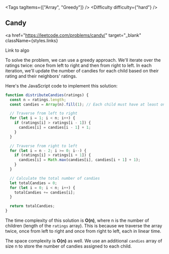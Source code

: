
<Tags tagItems={["Array", "Greedy"]} />
<Difficulty difficulty={"hard"} />
## Candy

<a
  href="https://leetcode.com/problems/candy/"
  target="_blank"
  className={styles.links}
>
  Link to algo
</a>

To solve the problem, we can use a greedy approach. We'll iterate over the ratings twice: once from left to right and then from right to left. In each iteration, we'll update the number of candies for each child based on their rating and their neighbors' ratings.

Here's the JavaScript code to implement this solution:

```javascript
function distributeCandies(ratings) {
  const n = ratings.length;
  const candies = Array(n).fill(1); // Each child must have at least one candy

  // Traverse from left to right
  for (let i = 1; i < n; i++) {
    if (ratings[i] > ratings[i - 1]) {
      candies[i] = candies[i - 1] + 1;
    }
  }

  // Traverse from right to left
  for (let i = n - 2; i >= 0; i--) {
    if (ratings[i] > ratings[i + 1]) {
      candies[i] = Math.max(candies[i], candies[i + 1] + 1);
    }
  }

  // Calculate the total number of candies
  let totalCandies = 0;
  for (let i = 0; i < n; i++) {
    totalCandies += candies[i];
  }

  return totalCandies;
}
```

The time complexity of this solution is **O(n)**, where n is the number of children (length of the `ratings` array). This is because we traverse the array twice, once from left to right and once from right to left, each in linear time.

The space complexity is **O(n)** as well. We use an additional `candies` array of size n to store the number of candies assigned to each child.
